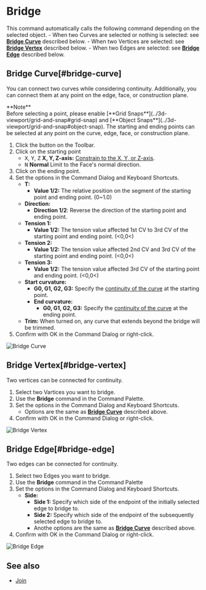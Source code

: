 
# Bridge

<Reference shortcut="" command="Bridge" button="" />

This command automatically calls the following command depending on the selected object.
     - When two Curves are selected or nothing is selected: see [**Bridge Curve**](#bridge-curve) described below.
     - When two Vertices are selected: see [**Bridge Vertex**](#bridge-vertex) described below.
     - When two Edges are selected: see [**Bridge Edge**](#bridge-edge) described below.

## Bridge Curve[#bridge-curve]

You can connect two curves while considering continuity. Additionally, you can connect them at any point on the edge, face, or construction plane.

<Callout emoji="❗">
    **Note**<br />
Before selecting a point, please enable [**Grid Snaps**](../3d-viewport/grid-and-snap#grid-snap) and [**Object Snaps**](../3d-viewport/grid-and-snap#object-snap).
</Callout>
<Callout type="info" emoji="ℹ️">
The starting and ending points can be selected at any point on the curve, edge, face, or construction plane.
</Callout>

1. Click the button <ButtonIcon type="button-bridge-curve" /> on the Toolbar.
2. Click on the starting point
   - <kbd>X</kbd>, <kbd>Y</kbd>, <kbd>Z</kbd> **X, Y, Z-axis:** [Constrain to the X, Y, or Z-axis](./sketching-essentials#constrain-to-the-x-y-or-z-axis).
   - <kbd>N</kbd> **Normal** Limit to the Face's normal direction.  
3. Click on the ending point.  
4. Set the options in the Command Dialog and Keyboard Shortcuts.
   - **T:**
        - **Value 1/2:** The relative position on the segment of the starting point and ending point. (0~1.0)
   - **Direction:** 
        - **Direction 1/2**: Reverse the direction of the starting point and ending point.
   - **Tension 1:**
        - **Value 1/2:** The tension value affected 1st CV to 3rd CV of the starting point and ending point. (\<0,0\<)
   - **Tension 2:**
        - **Value 1/2:** The tension value affected 2nd CV and 3rd CV of the starting point and ending point. (\<0,0\<)
   - **Tension 3:**
        - **Value 1/2:** The tension value affected 3rd CV of the starting point and ending point. (\<0,0\<)
   - **Start curvature:**
        - **G0, G1, G2, G3:** Specify the [continuity of the curve](../cad-essentials/continuity-curve-and-surface) at the starting point.
     -  **End curvature:**
        - **G0, G1, G2, G3:** Specify the [continuity of the curve](../cad-essentials/continuity-curve-and-surface) at the ending point.      
   - **Trim:** When turned on, any curve that extends beyond the bridge will be trimmed.
4. Confirm with OK in the Command Dialog or right-click.

![Bridge Curve](/img/bridge-curve.gif)

## Bridge Vertex[#bridge-vertex]

Two vertices can be connected for continuity.

1. Select two Vartices you want to bridge.
2. Use the **Bridge**  command in the Command Palette.
3. Set the options in the Command Dialog and Keyboard Shortcuts. 
     - Options are the same as [**Bridge Curve**](#bridge-curve) described above.
4. Confirm with OK in the Command Dialog or right-click.

![Bridge Vertex](/img/bridge-vertex.gif)

## Bridge Edge[#bridge-edge]

Two edges can be connected for continuity.

1. Select two Edges you want to bridge.
2. Use the **Bridge** command in the Command Palette
3. Set the options in the Command Dialog and Keyboard Shortcuts.
   - **Side:** 
        - **Side 1:** Specify which side of the endpoint of the initially selected edge to bridge to.
        - **Side 2:** Specify which side of the endpoint of the subsequently selected edge to bridge to.
     - Anothe options are the same as [**Bridge Curve**](#bridge-curve) described above.
4. Confirm with OK in the Command Dialog or right-click.

![Bridge Edge](/img/bridge-edge.gif)

## See also
- [Join](./join)

